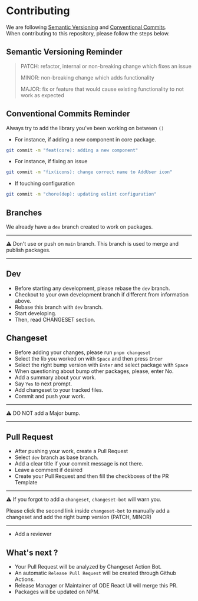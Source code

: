 
<Meta title="Introduction/Contributing/Overview"/>

# Contributing

We are following [Semantic Versioning](https://semver.org/) and [Conventional Commits](https://www.conventionalcommits.org/en/v1.0.0/). <br />
When contributing to this repository, please follow the steps below.

## Semantic Versioning Reminder

> PATCH: refactor, internal or non-breaking change which fixes an issue
>
> MINOR: non-breaking change which adds functionality
>
> MAJOR: fix or feature that would cause existing functionality to not work as expected

## Conventional Commits Reminder

Always try to add the library you've been working on between `()`

*   For instance, if adding a new component in core package.

```bash
git commit -m "feat(core): adding a new component"
```

*   For instance, if fixing an issue

```bash
git commit -m "fix(icons): change correct name to AddUser icon"
```

*   If touching configuration

```bash
git commit -m "chore(dep): updating eslint configuration"
```

## Branches

We already have a `dev` branch created to work on packages.

***

⚠️ Don't use or push on `main` branch. This branch is used to merge and publish packages.

***

## Dev

*   Before starting any development, please rebase the `dev` branch.
*   Checkout to your own development branch if different from information above.
*   Rebase this branch with `dev` branch.
*   Start developing.
*   Then, read CHANGESET section.

## Changeset

*   Before adding your changes, please run `pnpm changeset`
*   Select the lib you worked on with `Space` and then press `Enter`
*   Select the right bump version with `Enter` and select package with `Space`
*   When questioning about bump other packages, please, enter No.
*   Add a summary about your work.
*   Say `Yes` to next prompt.
*   Add changeset to your tracked files.
*   Commit and push your work.

***

⚠️ DO NOT add a Major bump.

***

## Pull Request

*   After pushing your work, create a Pull Request
*   Select `dev` branch as base branch.
*   Add a clear title if your commit message is not there.
*   Leave a comment if desired
*   Create your Pull Request and then fill the checkboxes of the PR Template

***

⚠️ If you forgot to add a `changeset`, `changeset-bot` will warn you. <br />

Please click the second link inside `changeset-bot` to manually add a changeset and add the right bump version (PATCH, MINOR)

***

*   Add a reviewer

## What's next ?

*   Your Pull Request will be analyzed by Changeset Action Bot.
*   An automatic `Release Pull Request` will be created through Github Actions.
*   Release Manager or Maintainer of ODE React UI will merge this PR.
*   Packages will be updated on NPM.
